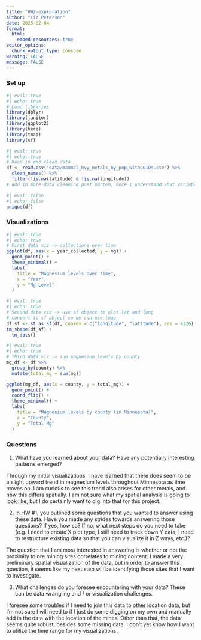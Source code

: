 ```yaml
---
title: "HW2-exploration"
author: "Liz Peterson"
date: 2025-02-04
format: 
  html:
    embed-resources: true
editor_options: 
  chunk_output_type: console
warning: FALSE
message: FALSE
---
```


### Set up

```r
#| eval: true
#| echo: true
# Load libraries
library(dplyr)
library(janitor)
library(ggplot2)
library(here)
library(tmap)
library(sf)
```

```r
#| eval: true
#| echo: true
# Read in and clean data
df <- read.csv('data/mammal_hvy_metals_by_pop_withGUIDs.csv') %>%
  clean_names() %>%
  filter(!is.na(latitude) & !is.na(longitude))
# add in more data cleaning post mortem, once I understand what variables I am interested in
```

```r
#| eval: false
#| echo: false
unique(df)
```

### Visualizations

```r
#| eval: true
#| echo: true
# First data viz -> collections over time
ggplot(df, aes(x = year_collected, y = mg)) +
  geom_point() +
  theme_minimal() +
  labs(
    title = "Magnesium levels over time",
    x = "Year",
    y = "Mg Level"
  )
```

```r
#| eval: true
#| echo: true
# Second data viz -> use sf object to plot lat and long
# convert to sf object so we can use tmap
df_sf <- st_as_sf(df, coords = c("longitude", "latitude"), crs = 4326)
tm_shape(df_sf) +
  tm_dots()
```

```r
#| eval: true
#| echo: true
# Third data viz -> sum magnesium levels by county
mg_df <- df %>%
  group_by(county) %>%
  mutate(total_mg = sum(mg))

ggplot(mg_df, aes(x = county, y = total_mg)) +
  geom_point() +
  coord_flip() +
  theme_minimal() +
  labs(
    title = "Magnesium levels by county (in Minnesota)",
    x = "County",
    y = "Total Mg"
  )
```

### Questions

1. What have you learned about your data? Have any potentially interesting patterns emerged?

Through my initial visualizations, I have learned that there does seem to be a slight upward trend in magnesium levels throughout Minnesota as time moves on. I am curious to see this trend also arises for other metals, and how this differs spatially. I am not sure what my spatial analysis is going to look like, but I do certainly want to dig into that for this project. 

2. In HW #1, you outlined some questions that you wanted to answer using these data. Have you made any strides towards answering those questions? If yes, how so? If no, what next steps do you need to take (e.g. I need to create X plot type, I still need to track down Y data, I need to restructure existing data so that you can visualize it in Z ways, etc.)?

The question that I am most interested in answering is whether or not the proximity to ore mining sites correlates to mining content. I made a very preliminary spatial visualization of the data, but in order to answer this question, it seems like my next step will be identifying those sites that I want to investigate. 

3. What challenges do you foresee encountering with your data? These can be data wrangling and / or visualization challenges.

I foresee some troubles if I need to join this data to other location data, but I'm not sure I will need to if I just do some digging on my own and manually add in the data with the location of the mines. Other than that, the data seems quite robust, besides some missing data. I don't yet know how I want to utilize the time range for my visualizations. 

